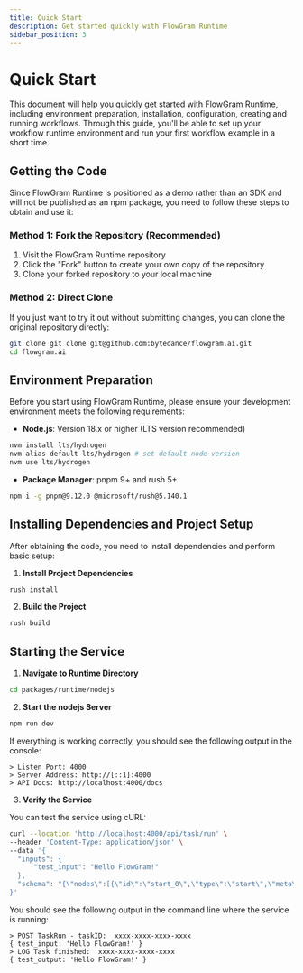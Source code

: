 ```yaml
---
title: Quick Start
description: Get started quickly with FlowGram Runtime
sidebar_position: 3
---
```


# Quick Start

This document will help you quickly get started with FlowGram Runtime, including environment preparation, installation, configuration, creating and running workflows. Through this guide, you'll be able to set up your workflow runtime environment and run your first workflow example in a short time.

## Getting the Code

Since FlowGram Runtime is positioned as a demo rather than an SDK and will not be published as an npm package, you need to follow these steps to obtain and use it:

### Method 1: Fork the Repository (Recommended)

1. Visit the FlowGram Runtime repository
2. Click the "Fork" button to create your own copy of the repository
3. Clone your forked repository to your local machine

### Method 2: Direct Clone

If you just want to try it out without submitting changes, you can clone the original repository directly:

```bash
git clone git clone git@github.com:bytedance/flowgram.ai.git
cd flowgram.ai
```

## Environment Preparation

Before you start using FlowGram Runtime, please ensure your development environment meets the following requirements:

- **Node.js**: Version 18.x or higher (LTS version recommended)

```bash
nvm install lts/hydrogen
nvm alias default lts/hydrogen # set default node version
nvm use lts/hydrogen
```

- **Package Manager**: pnpm 9+ and rush 5+

```bash
npm i -g pnpm@9.12.0 @microsoft/rush@5.140.1
```

## Installing Dependencies and Project Setup

After obtaining the code, you need to install dependencies and perform basic setup:

1. **Install Project Dependencies**

```bash
rush install
```

2. **Build the Project**

```bash
rush build
```

## Starting the Service

1. **Navigate to Runtime Directory**

```bash
cd packages/runtime/nodejs
```

2. **Start the nodejs Server**

```bash
npm run dev
```

If everything is working correctly, you should see the following output in the console:

```
> Listen Port: 4000
> Server Address: http://[::1]:4000
> API Docs: http://localhost:4000/docs
```

3. **Verify the Service**

You can test the service using cURL:

```bash
curl --location 'http://localhost:4000/api/task/run' \
--header 'Content-Type: application/json' \
--data '{
  "inputs": {
      "test_input": "Hello FlowGram!"
  },
  "schema": "{\"nodes\":[{\"id\":\"start_0\",\"type\":\"start\",\"meta\":{\"position\":{\"x\":180,\"y\":0}},\"data\":{\"title\":\"Start\",\"outputs\":{\"type\":\"object\",\"properties\":{\"test_input\":{\"key\":4,\"name\":\"test_input\",\"isPropertyRequired\":true,\"type\":\"string\",\"extra\":{\"index\":0}}},\"required\":[\"test_input\"]}}},{\"id\":\"end_0\",\"type\":\"end\",\"meta\":{\"position\":{\"x\":640,\"y\":0}},\"data\":{\"title\":\"End\",\"inputsValues\":{\"test_output\":{\"type\":\"ref\",\"content\":[\"start_0\",\"test_input\"]}},\"inputs\":{\"type\":\"object\",\"properties\":{\"test_output\":{\"type\":\"string\"}}}}}],\"edges\":[{\"sourceNodeID\":\"start_0\",\"targetNodeID\":\"end_0\"}]}"
}'
```

You should see the following output in the command line where the service is running:

```
> POST TaskRun - taskID:  xxxx-xxxx-xxxx-xxxx
{ test_input: 'Hello FlowGram!' }
> LOG Task finished:  xxxx-xxxx-xxxx-xxxx
{ test_output: 'Hello FlowGram!' }
```
